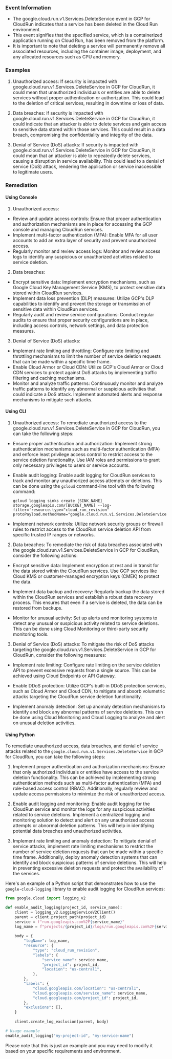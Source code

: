 
### Event Information

- The google.cloud.run.v1.Services.DeleteService event in GCP for CloudRun indicates that a service has been deleted in the Cloud Run environment.
- This event signifies that the specified service, which is a containerized application running on Cloud Run, has been removed from the platform.
- It is important to note that deleting a service will permanently remove all associated resources, including the container image, deployment, and any allocated resources such as CPU and memory.


### Examples

1. Unauthorized access: If security is impacted with google.cloud.run.v1.Services.DeleteService in GCP for CloudRun, it could mean that unauthorized individuals or entities are able to delete services without proper authentication or authorization. This could lead to the deletion of critical services, resulting in downtime or loss of data.

2. Data breaches: If security is impacted with google.cloud.run.v1.Services.DeleteService in GCP for CloudRun, it could indicate that an attacker is able to delete services and gain access to sensitive data stored within those services. This could result in a data breach, compromising the confidentiality and integrity of the data.

3. Denial of Service (DoS) attacks: If security is impacted with google.cloud.run.v1.Services.DeleteService in GCP for CloudRun, it could mean that an attacker is able to repeatedly delete services, causing a disruption in service availability. This could lead to a denial of service (DoS) attack, rendering the application or service inaccessible to legitimate users.

### Remediation

#### Using Console

1. Unauthorized access:
- Review and update access controls: Ensure that proper authentication and authorization mechanisms are in place for accessing the GCP console and managing CloudRun services.
- Implement multi-factor authentication (MFA): Enable MFA for all user accounts to add an extra layer of security and prevent unauthorized access.
- Regularly monitor and review access logs: Monitor and review access logs to identify any suspicious or unauthorized activities related to service deletion.

2. Data breaches:
- Encrypt sensitive data: Implement encryption mechanisms, such as Google Cloud Key Management Service (KMS), to protect sensitive data stored within CloudRun services.
- Implement data loss prevention (DLP) measures: Utilize GCP's DLP capabilities to identify and prevent the storage or transmission of sensitive data within CloudRun services.
- Regularly audit and review service configurations: Conduct regular audits to ensure that proper security configurations are in place, including access controls, network settings, and data protection measures.

3. Denial of Service (DoS) attacks:
- Implement rate limiting and throttling: Configure rate limiting and throttling mechanisms to limit the number of service deletion requests that can be made within a specific time frame.
- Enable Cloud Armor or Cloud CDN: Utilize GCP's Cloud Armor or Cloud CDN services to protect against DoS attacks by implementing traffic filtering and caching mechanisms.
- Monitor and analyze traffic patterns: Continuously monitor and analyze traffic patterns to identify any abnormal or suspicious activities that could indicate a DoS attack. Implement automated alerts and response mechanisms to mitigate such attacks.

#### Using CLI

1. Unauthorized access: To remediate unauthorized access to the google.cloud.run.v1.Services.DeleteService in GCP for CloudRun, you can take the following steps:

- Ensure proper authentication and authorization: Implement strong authentication mechanisms such as multi-factor authentication (MFA) and enforce least privilege access control to restrict access to the service deletion functionality. Use IAM roles and permissions to grant only necessary privileges to users or service accounts.

- Enable audit logging: Enable audit logging for CloudRun services to track and monitor any unauthorized access attempts or deletions. This can be done using the `gcloud` command-line tool with the following command:
  ```
  gcloud logging sinks create [SINK_NAME] storage.googleapis.com/[BUCKET_NAME] --log-filter='resource.type="cloud_run_revision" protoPayload.methodName="google.cloud.run.v1.Services.DeleteService"'
  ```

- Implement network controls: Utilize network security groups or firewall rules to restrict access to the CloudRun service deletion API from specific trusted IP ranges or networks.

2. Data breaches: To remediate the risk of data breaches associated with the google.cloud.run.v1.Services.DeleteService in GCP for CloudRun, consider the following actions:

- Encrypt sensitive data: Implement encryption at rest and in transit for the data stored within the CloudRun services. Use GCP services like Cloud KMS or customer-managed encryption keys (CMEK) to protect the data.

- Implement data backup and recovery: Regularly backup the data stored within the CloudRun services and establish a robust data recovery process. This ensures that even if a service is deleted, the data can be restored from backups.

- Monitor for unusual activity: Set up alerts and monitoring systems to detect any unusual or suspicious activity related to service deletions. This can be done using Cloud Monitoring or third-party security monitoring tools.

3. Denial of Service (DoS) attacks: To mitigate the risk of DoS attacks targeting the google.cloud.run.v1.Services.DeleteService in GCP for CloudRun, consider the following measures:

- Implement rate limiting: Configure rate limiting on the service deletion API to prevent excessive requests from a single source. This can be achieved using Cloud Endpoints or API Gateway.

- Enable DDoS protection: Utilize GCP's built-in DDoS protection services, such as Cloud Armor and Cloud CDN, to mitigate and absorb volumetric attacks targeting the CloudRun service deletion functionality.

- Implement anomaly detection: Set up anomaly detection mechanisms to identify and block any abnormal patterns of service deletions. This can be done using Cloud Monitoring and Cloud Logging to analyze and alert on unusual deletion activities.

#### Using Python

To remediate unauthorized access, data breaches, and denial of service attacks related to the `google.cloud.run.v1.Services.DeleteService` in GCP for CloudRun, you can take the following steps:

1. Implement proper authentication and authorization mechanisms: Ensure that only authorized individuals or entities have access to the service deletion functionality. This can be achieved by implementing strong authentication methods such as multi-factor authentication (MFA) and role-based access control (RBAC). Additionally, regularly review and update access permissions to minimize the risk of unauthorized access.

2. Enable audit logging and monitoring: Enable audit logging for the CloudRun service and monitor the logs for any suspicious activities related to service deletions. Implement a centralized logging and monitoring solution to detect and alert on any unauthorized access attempts or abnormal deletion patterns. This will help in identifying potential data breaches and unauthorized activities.

3. Implement rate limiting and anomaly detection: To mitigate denial of service attacks, implement rate limiting mechanisms to restrict the number of service deletion requests that can be made within a specific time frame. Additionally, deploy anomaly detection systems that can identify and block suspicious patterns of service deletions. This will help in preventing excessive deletion requests and protect the availability of the services.

Here's an example of a Python script that demonstrates how to use the `google-cloud-logging` library to enable audit logging for CloudRun services:

```python
from google.cloud import logging_v2

def enable_audit_logging(project_id, service_name):
    client = logging_v2.LoggingServiceV2Client()
    parent = client.project_path(project_id)
    service = f"run.googleapis.com%2F{service_name}"
    log_name = f"projects/{project_id}/logs/run.googleapis.com%2F{service_name}"
    
    body = {
        "logName": log_name,
        "resource": {
            "type": "cloud_run_revision",
            "labels": {
                "service_name": service_name,
                "project_id": project_id,
                "location": "us-central1",
            },
        },
        "labels": {
            "cloud.googleapis.com/location": "us-central1",
            "cloud.googleapis.com/service_name": service_name,
            "cloud.googleapis.com/project_id": project_id,
        },
        "exclusions": [],
    }
    
    client.create_log_exclusion(parent, body)

# Usage example
enable_audit_logging("my-project-id", "my-service-name")
```

Please note that this is just an example and you may need to modify it based on your specific requirements and environment.

